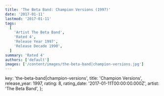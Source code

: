 ```yaml
---
title: 'The Beta Band: Champion Versions (1997)'
date: '2017-01-11'
lastmod: '2017-01-11'
tags:
  [
    'Artist The Beta Band',
    'Rated 4',
    'Release Year 1997',
    'Release Decade 1990',
  ]
summary: 'Rated 4'
authors: ['default']
images: ['/content/images/the-beta-band|champion-versions.jpg']
---
```


  key: 'the-beta-band|champion-versions',
  title: 'Champion Versions',
  release_year: 1997,
  rating: 8,
  rating_date: '2017-01-11T00:00:00.000Z',
  artist: 'The Beta Band',
};

<MusicRating data={data} />
